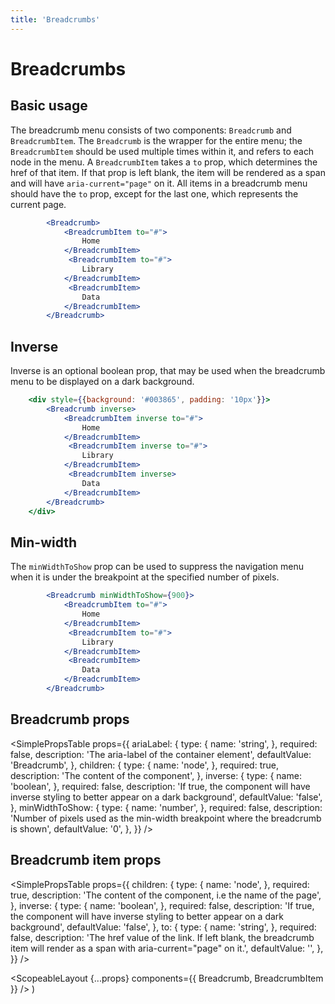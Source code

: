 ```yaml
---
title: 'Breadcrumbs'
---
```



# Breadcrumbs

## Basic usage

The breadcrumb menu consists of two components: `Breadcrumb` and `BreadcrumbItem`. The `Breadcrumb` is the wrapper for the entire menu; the `BreadcrumbItem`
should be used multiple times within it, and refers to each node in the menu. A `BreadcrumbItem` takes a `to` prop, which determines the href of that item. If that prop is left blank,
the item will be rendered as a span and will have `aria-current="page"` on it. All items in a breadcrumb menu should have the `to` prop, except for the last one, which represents the current page.

```.jsx
        <Breadcrumb>
            <BreadcrumbItem to="#">
                Home
            </BreadcrumbItem>
             <BreadcrumbItem to="#">
                Library
            </BreadcrumbItem>
             <BreadcrumbItem>
                Data
            </BreadcrumbItem>
        </Breadcrumb>
```

## Inverse

Inverse is an optional boolean prop, that may be used when the breadcrumb menu to be displayed on a dark background.

```.jsx
    <div style={{background: '#003865', padding: '10px'}}>
        <Breadcrumb inverse>
            <BreadcrumbItem inverse to="#">
                Home
            </BreadcrumbItem>
             <BreadcrumbItem inverse to="#">
                Library
            </BreadcrumbItem>
             <BreadcrumbItem inverse>
                Data
            </BreadcrumbItem>
        </Breadcrumb>
    </div>
```

## Min-width

The `minWidthToShow` prop can be used to suppress the navigation menu when it is under the breakpoint at the specified number of pixels.


```.jsx
        <Breadcrumb minWidthToShow={900}>
            <BreadcrumbItem to="#">
                Home
            </BreadcrumbItem>
             <BreadcrumbItem to="#">
                Library
            </BreadcrumbItem>
             <BreadcrumbItem>
                Data
            </BreadcrumbItem>
        </Breadcrumb>
```

## Breadcrumb props

<SimplePropsTable
  props={{
    ariaLabel: {
      type: {
        name: 'string',
      },
      required: false,
      description:
        'The aria-label of the container element',
      defaultValue: 'Breadcrumb',
    },
    children: {
      type: {
        name: 'node',
      },
      required: true,
      description: 'The content of the component',
    },
    inverse: {
      type: {
        name: 'boolean',
      },
      required: false,
      description:
        'If true, the component will have inverse styling to better appear on a dark background',
      defaultValue: 'false',
    },
    minWidthToShow: {
      type: {
        name: 'number',
      },
      required: false,
      description:
        'Number of pixels used as the min-width breakpoint where the breadcrumb is shown',
      defaultValue: '0',
    },
  }}
/>

## Breadcrumb item props

<SimplePropsTable
  props={{
    children: {
      type: {
        name: 'node',
      },
      required: true,
      description: 'The content of the component, i.e the name of the page',
    },
    inverse: {
      type: {
        name: 'boolean',
      },
      required: false,
      description:
        'If true, the component will have inverse styling to better appear on a dark background',
      defaultValue: 'false',
    },
    to: {
      type: {
        name: 'string',
      },
      required: false,
      description:
        'The href value of the link.  If left blank, the breadcrumb item will render as a span with aria-current="page" on it.',
      defaultValue: '',
    },
  }}
/>

  <ScopeableLayout {...props} components={{ Breadcrumb, BreadcrumbItem }} />
)
